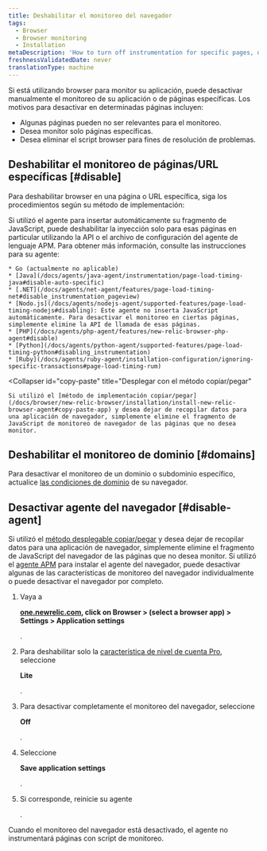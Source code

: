 ```yaml
---
title: Deshabilitar el monitoreo del navegador
tags:
  - Browser
  - Browser monitoring
  - Installation
metaDescription: 'How to turn off instrumentation for specific pages, or disable the browser agent completely.'
freshnessValidatedDate: never
translationType: machine
---
```


Si está utilizando browser para monitor su aplicación, puede desactivar manualmente el monitoreo de su aplicación o de páginas específicas. Los motivos para desactivar <InlinePopover type="browser"/>en determinadas páginas incluyen:

* Algunas páginas pueden no ser relevantes para el monitoreo.
* Desea monitor solo páginas específicas.
* Desea eliminar el script browser para fines de resolución de problemas.

## Deshabilitar el monitoreo de páginas/URL específicas [#disable]

Para deshabilitar browser en una página o URL específica, siga los procedimientos según su método de implementación:

<CollapserGroup>
  <Collapser
    id="agent"
    title="Desplegar con el agente APM seleccionado"
  >
    Si utilizó el agente <InlinePopover type="apm"/>para insertar automáticamente su fragmento de JavaScript, puede deshabilitar la inyección solo para esas páginas en particular utilizando la API o el archivo de configuración del agente de lenguaje APM. Para obtener más información, consulte las instrucciones para su agente:

    * Go (actualmente no aplicable)
    * [Java](/docs/agents/java-agent/instrumentation/page-load-timing-java#disable-auto-specific)
    * [.NET](/docs/agents/net-agent/features/page-load-timing-net#disable_instrumentation_pageview)
    * [Nodo.js](/docs/agents/nodejs-agent/supported-features/page-load-timing-nodejs#disabling): Este agente no inserta JavaScript automáticamente. Para desactivar el monitoreo en ciertas páginas, simplemente elimine la API de llamada de esas páginas.
    * [PHP](/docs/agents/php-agent/features/new-relic-browser-php-agent#disable)
    * [Python](/docs/agents/python-agent/supported-features/page-load-timing-python#disabling_instrumentation)
    * [Ruby](/docs/agents/ruby-agent/installation-configuration/ignoring-specific-transactions#page-load-timing-rum)
  </Collapser>

  <Collapser
    id="copy-paste"
    title="Desplegar con el método copiar/pegar"
  >
    Si utilizó el [método de implementación copiar/pegar](/docs/browser/new-relic-browser/installation/install-new-relic-browser-agent#copy-paste-app) y desea dejar de recopilar datos para una aplicación de navegador, simplemente elimine el fragmento de JavaScript de monitoreo de navegador de las páginas que no desea monitor.
  </Collapser>
</CollapserGroup>

## Deshabilitar el monitoreo de dominio [#domains]

Para desactivar el monitoreo de un dominio o subdominio específico, actualice [las condiciones de dominio](/docs/browser/new-relic-browser/configuration/monitor-or-block-specific-domains-subdomains) de su navegador.

## Desactivar agente del navegador [#disable-agent]

Si utilizó el [método desplegable copiar/pegar](/docs/browser/new-relic-browser/installation/install-new-relic-browser-agent#copy-paste-app) y desea dejar de recopilar datos para una aplicación de navegador, simplemente elimine el fragmento de JavaScript del navegador de las páginas que no desea monitor. Si utilizó el [agente APM](/docs/browser/new-relic-browser/installation/install-new-relic-browser-agent#select-apm-app) para instalar el agente del navegador, puede desactivar algunas de las características de monitoreo del navegador individualmente o puede desactivar el navegador por completo.

1. Vaya a

   <DoNotTranslate>**[one.newrelic.com](https://one.newrelic.com/all-capabilities), click on Browser > (select a browser app) > Settings > Application settings**</DoNotTranslate>

   .

2. Para deshabilitar solo la [característica de nivel de cuenta Pro](/docs/browser/new-relic-browser/getting-started/new-relic-browser), seleccione

   <DoNotTranslate>**Lite**</DoNotTranslate>

   .

3. Para desactivar completamente el monitoreo del navegador, seleccione

   <DoNotTranslate>**Off**</DoNotTranslate>

   .

4. Seleccione

   <DoNotTranslate>**Save application settings**</DoNotTranslate>

   .

5. Si corresponde, reinicie su agente

   <InlinePopover type="apm"/>

   .

Cuando el monitoreo del navegador está desactivado, el agente no instrumentará páginas con script de monitoreo.